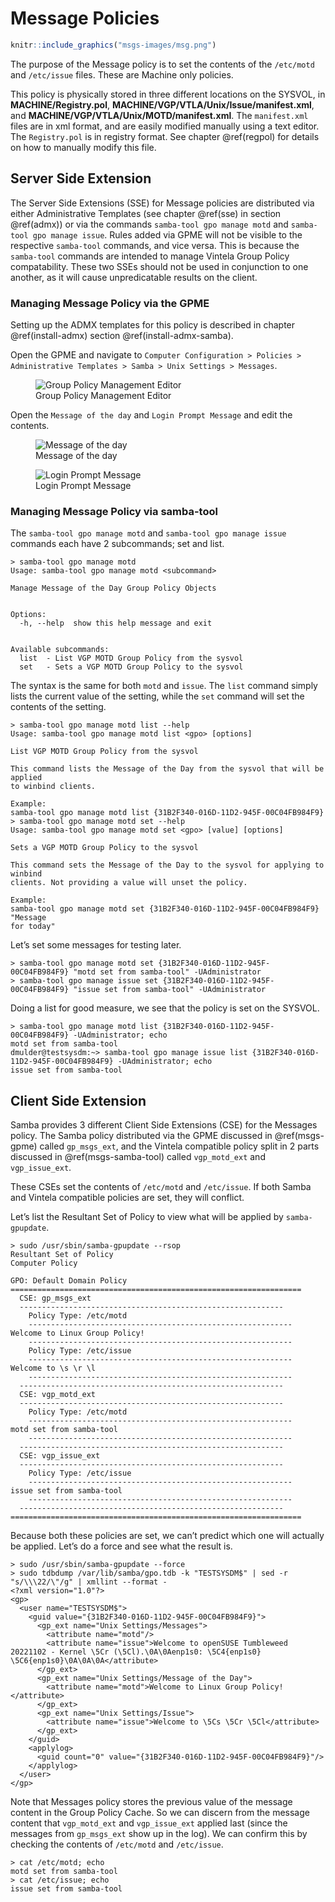 # Message Policies {#msgs}

```r
knitr::include_graphics("msgs-images/msg.png")
```

The purpose of the Message policy is to set the contents of the `/etc/motd` and `/etc/issue` files. These are Machine only policies.

This policy is physically stored in three different locations on the SYSVOL, in **MACHINE/Registry.pol**, **MACHINE/VGP/VTLA/Unix/Issue/manifest.xml**, and **MACHINE/VGP/VTLA/Unix/MOTD/manifest.xml**. The `manifest.xml` files are in xml format, and are easily modified manually using a text editor. The `Registry.pol` is in registry format. See chapter \@ref(regpol) for details on how to manually modify this file.

## Server Side Extension

The Server Side Extensions (SSE) for Message policies are distributed via either Administrative Templates (see chapter \@ref(sse) in section \@ref(admx)) or via the commands `samba-tool gpo manage motd` and `samba-tool gpo manage issue`. Rules added via GPME will not be visible to the respective `samba-tool` commands, and vice versa. This is because the `samba-tool` commands are intended to manage Vintela Group Policy compatability. These two SSEs should not be used in conjunction to one another, as it will cause unpredicatable results on the client.

### Managing Message Policy via the GPME {#msgs-gpme}

Setting up the ADMX templates for this policy is described in chapter \@ref(install-admx) section \@ref(install-admx-samba).

Open the GPME and navigate to `Computer Configuration > Policies > Administrative Templates > Samba > Unix Settings > Messages`.

![Group Policy Management Editor](msgs-images/gpme.png)

Open the `Message of the day` and `Login Prompt Message` and edit the contents.

![Message of the day](msgs-images/motd.png)

![Login Prompt Message](msgs-images/issue.png)

### Managing Message Policy via samba-tool {#msgs-samba-tool}

The `samba-tool gpo manage motd` and `samba-tool gpo manage issue` commands each have 2 subcommands; set and list.

```
> samba-tool gpo manage motd
Usage: samba-tool gpo manage motd <subcommand>

Manage Message of the Day Group Policy Objects


Options:
  -h, --help  show this help message and exit


Available subcommands:
  list  - List VGP MOTD Group Policy from the sysvol
  set   - Sets a VGP MOTD Group Policy to the sysvol
```

The syntax is the same for both `motd` and `issue`. The `list` command simply lists the current value of the setting, while the `set` command will set the contents of the setting.

```
> samba-tool gpo manage motd list --help
Usage: samba-tool gpo manage motd list <gpo> [options]

List VGP MOTD Group Policy from the sysvol

This command lists the Message of the Day from the sysvol that will be applied
to winbind clients.

Example:
samba-tool gpo manage motd list {31B2F340-016D-11D2-945F-00C04FB984F9}
> samba-tool gpo manage motd set --help
Usage: samba-tool gpo manage motd set <gpo> [value] [options]

Sets a VGP MOTD Group Policy to the sysvol

This command sets the Message of the Day to the sysvol for applying to winbind
clients. Not providing a value will unset the policy.

Example:
samba-tool gpo manage motd set {31B2F340-016D-11D2-945F-00C04FB984F9} "Message
for today"
```

Let's set some messages for testing later.

```
> samba-tool gpo manage motd set {31B2F340-016D-11D2-945F-00C04FB984F9} "motd set from samba-tool" -UAdministrator
> samba-tool gpo manage issue set {31B2F340-016D-11D2-945F-00C04FB984F9} "issue set from samba-tool" -UAdministrator
```

Doing a list for good measure, we see that the policy is set on the SYSVOL.

```
> samba-tool gpo manage motd list {31B2F340-016D-11D2-945F-00C04FB984F9} -UAdministrator; echo
motd set from samba-tool
dmulder@testsysdm:~> samba-tool gpo manage issue list {31B2F340-016D-11D2-945F-00C04FB984F9} -UAdministrator; echo
issue set from samba-tool
```

## Client Side Extension

Samba provides 3 different Client Side Extensions (CSE) for the Messages policy. The Samba policy distributed via the GPME discussed in \@ref(msgs-gpme) called `gp_msgs_ext`, and the Vintela compatible policy split in 2 parts discussed in \@ref(msgs-samba-tool) called `vgp_motd_ext` and `vgp_issue_ext`.

These CSEs set the contents of `/etc/motd` and `/etc/issue`. If both Samba and Vintela compatible policies are set, they will conflict.

Let's list the Resultant Set of Policy to view what will be applied by `samba-gpupdate`.

```
> sudo /usr/sbin/samba-gpupdate --rsop
Resultant Set of Policy
Computer Policy

GPO: Default Domain Policy
=================================================================
  CSE: gp_msgs_ext
  -----------------------------------------------------------
    Policy Type: /etc/motd
    -----------------------------------------------------------
Welcome to Linux Group Policy!
    -----------------------------------------------------------
    Policy Type: /etc/issue
    -----------------------------------------------------------
Welcome to \s \r \l
    -----------------------------------------------------------
  -----------------------------------------------------------
  CSE: vgp_motd_ext
  -----------------------------------------------------------
    Policy Type: /etc/motd
    -----------------------------------------------------------
motd set from samba-tool
    -----------------------------------------------------------
  -----------------------------------------------------------
  CSE: vgp_issue_ext
  -----------------------------------------------------------
    Policy Type: /etc/issue
    -----------------------------------------------------------
issue set from samba-tool
    -----------------------------------------------------------
  -----------------------------------------------------------
=================================================================
```

Because both these policies are set, we can't predict which one will actually be applied. Let's do a force and see what the result is.

```
> sudo /usr/sbin/samba-gpupdate --force
> sudo tdbdump /var/lib/samba/gpo.tdb -k "TESTSYSDM$" | sed -r "s/\\\22/\"/g" | xmllint --format -
<?xml version="1.0"?>
<gp>
  <user name="TESTSYSDM$">
    <guid value="{31B2F340-016D-11D2-945F-00C04FB984F9}">
      <gp_ext name="Unix Settings/Messages">
        <attribute name="motd"/>
        <attribute name="issue">Welcome to openSUSE Tumbleweed 20221102 - Kernel \5Cr (\5Cl).\0A\0Aenp1s0: \5C4{enp1s0} \5C6{enp1s0}\0A\0A\0A</attribute>
      </gp_ext>
      <gp_ext name="Unix Settings/Message of the Day">
        <attribute name="motd">Welcome to Linux Group Policy!</attribute>
      </gp_ext>
      <gp_ext name="Unix Settings/Issue">
        <attribute name="issue">Welcome to \5Cs \5Cr \5Cl</attribute>
      </gp_ext>
    </guid>
    <applylog>
      <guid count="0" value="{31B2F340-016D-11D2-945F-00C04FB984F9}"/>
    </applylog>
  </user>
</gp>
```

Note that Messages policy stores the previous value of the message content in the Group Policy Cache. So we can discern from the message content that `vgp_motd_ext` and `vgp_issue_ext` applied last (since the messages from `gp_msgs_ext` show up in the log). We can confirm this by checking the contents of `/etc/motd` and `/etc/issue`.

```
> cat /etc/motd; echo
motd set from samba-tool
> cat /etc/issue; echo
issue set from samba-tool
```
